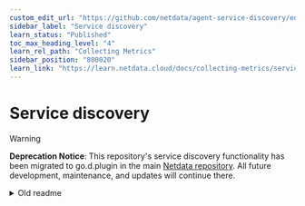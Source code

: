 ```yaml
---
custom_edit_url: "https://github.com/netdata/agent-service-discovery/edit/master/README.md"
sidebar_label: "Service discovery"
learn_status: "Published"
toc_max_heading_level: "4"
learn_rel_path: "Collecting Metrics"
sidebar_position: "800020"
learn_link: "https://learn.netdata.cloud/docs/collecting-metrics/service-discovery"
---
```



# Service discovery

> [!WARNING]
>
> **Deprecation Notice**: This repository's service discovery functionality has been migrated to go.d.plugin in the main [Netdata repository](https://github.com/netdata/netdata). All future development, maintenance, and updates will continue there.

<details>
<summary>Old readme</summary>

Service discovery extracts all the potentially useful information from different sources, converts it to the
configurations and exports them to the different destinations.

## Pipeline

The service discovery pipeline has four jobs:

|           Job           | Description                                                                                                                                                                     |
|:-----------------------:|---------------------------------------------------------------------------------------------------------------------------------------------------------------------------------|
| [discovery](#Discovery) | Dynamically discovers monitoring targets by collecting events from kubernetes API server. It collects POD and SERVICE events.                                                   |
|       [tag](#Tag)       | Dynamically add tags to discovered monitoring targets. Based on the POD and SERVICE fields and using patterns on them, one or more tags are attached to the monitoring targets. |
|     [build](#Build)     | Dynamically creates data collection configurations for the monitored targets, using templates.                                                                                  |
|    [export](#Export)    | Dynamically exports data collection configurations to allow netdata data collection plugins to use them. Data collection jobs in netdata are created and destroyed as needed.   |

Routing in a job and between jobs based on `tags` and `selector`.

Pipeline configuration:

```yaml
name: <name>
discovery: <discovery_config>
tag: <tag_config>
build: <build_config>
export: <export_config>
```

## Tags and selectors

Tag, build and export jobs have `selector`, the pipeline routes a target/config to the job only if its tags matches job
selectors.

Both tags and selector are just lists of words.

A word must match the regex `^[a-zA-Z][a-zA-Z0-9=_.]*$`.

Tags special cases:

- `-word`: the word will be removed on tags merging.

Selectors special cases:

- `!word`: shouldn’t contain the word.
- `word|word|word`: should contain any word.

## Discovery

Discovery job dynamically discovers targets using one of the supported service-discovery mechanisms.

Supported mechanisms:

- [kubernetes](#Kubernetes)

Discovery configuration:

```yaml
k8s:
  - <kubernetes_discovery_config>
```

### Kubernetes

Kubernetes discoverer retrieves targets from [Kubernetes'](https://kubernetes.io/)
[REST API](https://kubernetes.io/docs/reference/). It always stays synchronized with the cluster state.

Configuration options:

```yaml
# Mandatory. Tags to add to all discovered targets.
tags: <tags>

# Mandatory. The Kubernetes role of entities that should be discovered.
role: <role>

# Optional. Discover only targets that exist on the same node as service-discovery.
# This option works only for 'pod' role and it requires MY_NODE_NAME env variable to be set.
local_mode: <boolean>

# Optional. If omitted, all namespaces are used.
namespaces:
  - <namespace>
```

One of the following role types can be configured to discover targets:

- `pod`
- `service`

#### Pod Role

The pod role discovers all pods and exposes their containers as targets. For each declared port of a container, it
generates single target. If there is no declared port it generates one target with empty `Port`, `PortName`
and `PortProtocol` fields.

Available pod target fields:

| Name             | Type              | Value                                                     |
|:-----------------|:------------------|:----------------------------------------------------------|
| `TUID`           | string            | `Namespace_Name_ContName_PortProtocol_Port`               |
| `Address`        | string            | `PodIP:Port`                                              |
| `Namespace`      | string            | _pod.metadata.namespace_                                  |
| `Name`           | string            | _pod.metadata.name_                                       |
| `Annotations`    | map[string]string | _pod.metadata.annotations_                                |
| `Labels`         | map[string]string | _pod.metadata.labels_                                     |
| `NodeName`       | string            | _pod.spec.nodeName_                                       |
| `PodIP`          | string            | _pod.status.podIP_                                        |
| `ControllerName` | string            | _pod.OwnerReferences.Controller.Name_                     |
| `ControllerKind` | string            | _pod.OwnerReferences.Controller.Kind_                     |
| `ContName`       | string            | _pod.spec.containers.name_                                |
| `Image`          | string            | _pod.spec.containers.image_                               |
| `Env`            | map[string]string | _pod.spec.containers.env_ + _pod.spec.containers.envFrom_ |
| `Port`           | string            | _pod.spec.containers.ports.containerPort_                 |
| `PortName`       | string            | _pod.spec.containers.ports.name_                          |
| `PortProtocol`   | string            | _pod.spec.containers.ports.protocol_                      |

#### Service Role

The service role discovers a target for each service port for each service.

Available service target fields:

| Name           | Type              | Value                                     |
|:---------------|:------------------|:------------------------------------------|
| `TUID`         | string            | `Namespace_Name_PortProtocol_Port`        |
| `Address`      | string            | `Name.Namespace.svc:Port`                 |
| `Namespace`    | string            | _svc.metadata.namespace_                  |
| `Name`         | string            | _svc.metadata.name_                       |
| `Annotations`  | map[string]string | _svc.metadata.annotations_                |
| `Labels`       | map[string]string | _svc.metadata.labels_                     |
| `Port`         | string            | _pod.spec.containers.ports.containerPort_ |
| `PortName`     | string            | _pod.spec.containers.ports.name_          |
| `PortProtocol` | string            | _pod.spec.containers.ports.protocol_      |
| `ClusterIP`    | string            | _svc.spec.clusterIP_                      |
| `ExternalName` | string            | _svc.spec.externalName_                   |
| `Type`         | string            | _svc.spec.ports.type_                     |

## Tag

Tag job tags targets discovered by [discovery job](#Discovery). Its purpose is service identification.

Configuration is a list of tag rules:

```yaml
- <tag_rule_config>
```

Tag rule configuration options:

```yaml
# Mandatory. Routes targets to this tag rule with tags matching this selector.
selector: <selector>

# Mandatory. Tags to merge with the target tags if at least on of the match rules matches.
tags: <tags>

# Mandatory. Match rules, at least one should be defined. 
match:
  # Optional. Routes targets to this match rule with tags matching this selector.
  - selector: <selector>

    # Mandatory. Tags to merge with the target tags if this rule expression evaluates to true.
    tags: <tags>

    # Mandatory. Match expression.
    expr: <expression>
```

**Match expression evaluation result should be true or false**.

Expression syntax is [go-template](https://golang.org/pkg/text/template/).

### Available functions

- go-template [built-in functions](https://golang.org/pkg/text/template/#hdr-Functions).
- [sprig functions](http://masterminds.github.io/sprig/).
- custom functions.

Custom functions:

- `glob` reports whether arg1 matches the shell file name pattern.
- `re` reports whether arg1 contains any match of the regular expression pattern.

All these functions accepts two or more arguments, returning in effect:

> func(arg1, arg2) || func(arg1, arg3) || func(arg1, arg4) ...

## Build

Build job creates configurations from targets.

Configuration is a list of build rules:

```yaml
- <build_rule_config>
```

Build rule configuration options:

```yaml
# Mandatory. Routes targets to this rule with tags matching this selector.
selector: <selector>

# Mandatory. Tags to add to all built by this rule configurations.
tags: <tags>

# Mandatory. Apply rules, at least one should be defined. 
apply:
  # Mandatory. Routes targets to this apply rule with tags matching this selector.
  - selector: <selector>

    # Optional. Tags to add to configurations built by this apply rule.
    tags: <tags>

    # Mandatory. Configuration template.
    template: <template>
```

Template syntax is [go-template](https://golang.org/pkg/text/template/).

### Available functions

- go-template [built-in functions](https://golang.org/pkg/text/template/#hdr-Functions).
- [sprig functions](http://masterminds.github.io/sprig/).
- custom functions.

Custom functions:

- `glob` reports whether arg1 matches the shell file name pattern.
- `re` reports whether arg1 contains any match of the regular expression pattern.

All these functions accepts two or more arguments, returning in effect:

> func(arg1, arg2) || func(arg1, arg3) || func(arg1, arg4) ...

## Export

Export job exports configurations built by [build job](#Build).

Supported exporters:

- `file`

Export configuration:

```yaml
file:
  - <file_exporter_config>
```

### File

File exporter writes configurations to a specific file.

```yaml
# Mandatory. Routes configurations to this exporter with tags matching this selector.
selector: <selector>

# Mandatory. Absolute path to a file.
filename: <filename>
```

## Troubleshooting

Service-discovery has debug mode and special `stdout` exporter which is enabled only when it's running from the
terminal.

CLI:

```cmd
Usage:
  sd [OPTION]...

Application Options:
      --config-file= Configuration file path
      --config-map=  Configuration ConfigMap (name:key)
  -d, --debug        Debug mode

Help Options:
  -h, --help         Show this help message
```

</details>
